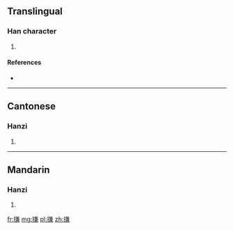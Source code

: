 ==Translingual==

===Han character===
{{Han char|rn=64|rad=手|as=10|sn=13|four=5803<sub>7</sub>|canj=手廿X金 (QTXC)}}

# {{defn|Han|sort=手10}}

====References====
* {{Han ref|kx=0447.050|dkj=12484|dj=0797.170|hdz=31936.060|uh=641B|ud=25627|bh=DDB8|bd=56760}}

----

==Cantonese==

===Hanzi===
{{yue-hanzi|jyut=gim1|y=gim1}}

# {{defn|lang=yue|sort=手10}}

----

==Mandarin==

===Hanzi===
{{cmn-hanzi|pin=[[dā]] ([[da1]]), [[jiān]] ([[jian1]])|wg=ta<sup>1</sup>, chien<sup>1</sup>}}

# {{defn|lang=cmn|sort=手10}}

[[fr:搛]]
[[mg:搛]]
[[pl:搛]]
[[zh:搛]]